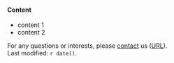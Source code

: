 
#### Content
*	content 1
* content 2

For any questions or interests, please
<a href="mailto:zhang_zhen5@lilly.com">contact</a> us (<a href="URL" target="_blank">URL</a>).   
Last modified: `r date()`.
